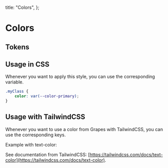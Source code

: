
  title: "Colors",
};

# Colors

## Tokens

<ColorTokens />

## Usage in CSS

Whenever you want to apply this style, you can use the corresponding variable.

```CSS
.myClass {
    color: var(--color-primary);
}
```

## Usage with TailwindCSS

Whenever you want to use a color from Grapes with TailwindCSS, you can use the corresponding keys.

Example with text-color:

<ColorTailwind />

See documentation from TailwindCSS: [https://tailwindcss.com/docs/text-color](https://tailwindcss.com/docs/text-color).
